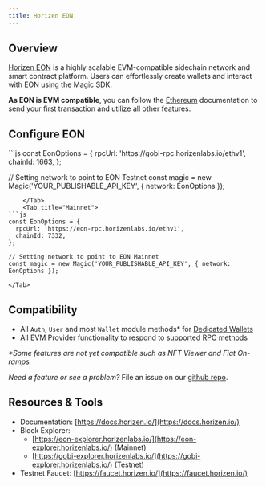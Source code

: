 ---
title: Horizen EON
---


## Overview

[Horizen EON](https://docs.horizen.io/horizen_eon/) is a highly scalable EVM-compatible sidechain network and smart contract platform. Users can effortlessly create wallets and interact with EON using the Magic SDK.

**As EON is EVM compatible**, you can follow the [Ethereum](/docs/blockchains/featured-chains/ethereum/javascript) documentation to send your first transaction and utilize all other features.

## Configure EON

<Tabs>
    <Tab title="Testnet">
```js
const EonOptions = {
  rpcUrl: 'https://gobi-rpc.horizenlabs.io/ethv1',
  chainId: 1663,
};

// Setting network to point to EON Testnet
const magic = new Magic('YOUR_PUBLISHABLE_API_KEY', { network: EonOptions });

```
    </Tab>
    <Tab title="Mainnet">
```js
const EonOptions = {
  rpcUrl: 'https://eon-rpc.horizenlabs.io/ethv1',
  chainId: 7332,
};

// Setting network to point to EON Mainnet
const magic = new Magic('YOUR_PUBLISHABLE_API_KEY', { network: EonOptions });
```
    </Tab>
</Tabs>

## Compatibility

* All `Auth`, `User` and most `Wallet` module methods* for [Dedicated Wallets](/docs/wallets/wallet-types#dedicated-wallet-white-labeled-wallets)
* All EVM Provider functionality to respond to supported [RPC methods](/docs/api/client-side-sdks/web#evm-rpc-methods)

_*Some features are not yet compatible such as NFT Viewer and Fiat On-ramps._

_Need a feature or see a problem?_ File an issue on our [github repo](https://github.com/magiclabs/magic-js).

## Resources & Tools

* Documentation: [https://docs.horizen.io/](https://docs.horizen.io/)
* Block Explorer:
    * [https://eon-explorer.horizenlabs.io/](https://eon-explorer.horizenlabs.io/) (Mainnet)
    * [https://gobi-explorer.horizenlabs.io/](https://gobi-explorer.horizenlabs.io/) (Testnet)
* Testnet Faucet: [https://faucet.horizen.io/](https://faucet.horizen.io/)
